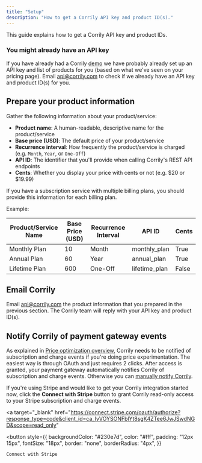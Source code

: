 ```yaml
---
title: "Setup"
description: "How to get a Corrily API key and product ID(s)."
---
```


This guide explains how to get a Corrily API key and product IDs.

<Info>

<h3>You might already have an API key</h3>

If you have already had a Corrily [demo](https://calendly.com/corrily/demo-call?month=2021-08) we have probably already set up an API key and list of products for you (based on what we've seen on your pricing page). Email [api@corrily.com](mailto:api@corrily.com) to check if we already have an API key and product ID(s) for you.

</Info>

## Prepare your product information

Gather the following information about your product/service:

- **Product name**: A human-readable, descriptive name for the product/service
- **Base price (USD)**: The default price of your product/service
- **Recurrence interval**: How frequently the product/service is charged (e.g. `Month`, `Year`, or `One-Off`)
- **API ID**: The identifier that you'll provide when calling Corrily's REST API endpoints
- **Cents**: Whether you display your price with cents or not (e.g. $20 or $19.99)

If you have a subscription service with multiple billing plans, you should provide this information for each billing plan.

Example:

| Product/Service Name | Base Price (USD) | Recurrence Interval | API ID        | Cents |
| -------------------- | ---------------- | ------------------- | ------------- | ----- |
| Monthly Plan         | 10               | Month               | monthly_plan  | True  |
| Annual Plan          | 60               | Year                | annual_plan   | True  |
| Lifetime Plan        | 600              | One-Off             | lifetime_plan | False |

## Email Corrily

Email [api@corrily.com](mailto:api@corrily.com) the product information that you prepared in the previous section. The Corrily team will reply with your API key and product ID(s).

## Notify Corrily of payment gateway events

As explained in [Price optimization overview](../pricing/price-optimization-overview), Corrily needs to be notified of subscription and charge events if you're doing price experimentation. The easiest way is through OAuth and just requires 2 clicks. After access is granted, your payment gateway automatically notifies Corrily of subscription and charge events. Otherwise you can [manually notify Corrily](../payment-gateways/integration-guide#manually-notify-corrily-of-subscription-and-charge-events).

If you're using Stripe and would like to get your Corrily integration started now, click the **Connect with Stripe** button to grant Corrily read-only access to your Stripe subscription and charge events.

<a
  target="_blank"
  href="https://connect.stripe.com/oauth/authorize?response_type=code&client_id=ca_IvVOYSONFblYt8sgK4ZTee6JwJSwdNGD&scope=read_only"
>

  <button
    style={{
      backgroundColor: "#230e7d",
      color: "#fff",
      padding: "12px 15px",
      fontSize: "18px",
      border: "none",
      borderRadius: "4px",
    }}
  >
    Connect with Stripe
  </button>
  
</a>
